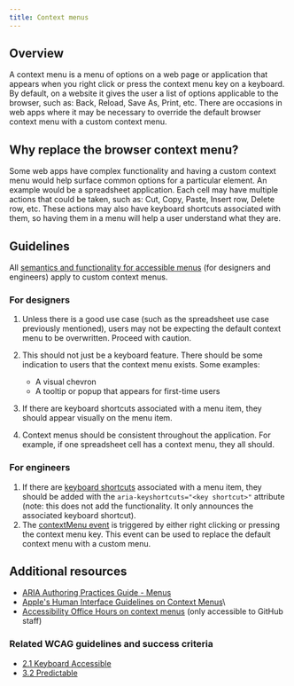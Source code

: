 ```yaml
---
title: Context menus
---
```


## Overview

A context menu is a menu of options on a web page or application that appears when you right click or press the context menu key on a keyboard. By default, on a website it gives the user a list of options applicable to the browser, such as: Back, Reload, Save As, Print, etc. There are occasions in web apps where it may be necessary to override the default browser context menu with a custom context menu.

## Why replace the browser context menu?

Some web apps have complex functionality and having a custom context menu would help surface common options for a particular element. An example would be a spreadsheet application. Each cell may have multiple actions that could be taken, such as: Cut, Copy, Paste, Insert row, Delete row, etc. These actions may also have keyboard shortcuts associated with them, so having them in a menu will help a user understand what they are.

## Guidelines

All [semantics and functionality for accessible menus](https://www.w3.org/WAI/ARIA/apg/patterns/menu/) (for designers and engineers) apply to custom context menus.

### For designers

1. Unless there is a good use case (such as the spreadsheet use case previously mentioned), users may not be expecting the default context menu to be overwritten. Proceed with caution.
2. This should not just be a keyboard feature. There should be some indication to users that the context menu exists. Some examples:

    * A visual chevron
    * A tooltip or popup that appears for first-time users

3. If there are keyboard shortcuts associated with a menu item, they should appear visually on the menu item.
4. Context menus should be consistent throughout the application. For example, if one spreadsheet cell has a context menu, they all should.

### For engineers

1. If there are [keyboard shortcuts](https://developer.mozilla.org/en-US/docs/Web/Accessibility/ARIA/Attributes/aria-keyshortcuts) associated with a menu item, they should be added with the `aria-keyshortcuts="<key shortcut>"` attribute (note: this does not add the functionality. It only announces the associated keyboard shortcut).
2. The [contextMenu event](https://developer.mozilla.org/en-US/docs/Web/API/Element/contextmenu_event) is triggered by either right clicking or pressing the context menu key. This event can be used to replace the default context menu with a custom menu.

## Additional resources

- [ARIA Authoring Practices Guide - Menus](https://www.w3.org/WAI/ARIA/apg/patterns/menu/)
- [Apple's Human Interface Guidelines on Context Menus](https://developer.apple.com/design/human-interface-guidelines/components/menus-and-actions/context-menus/)\
- [Accessibility Office Hours on context menus](https://github.rewatch.com/video/3vwzz4v5un02sqjq-accessibility-office-hours-may-25-2022?t=2570.783641) (only accessible to GitHub staff)

### Related WCAG guidelines and success criteria

- [2.1 Keyboard Accessible](https://www.w3.org/TR/WCAG21/#keyboard-accessible)
- [3.2 Predictable](https://www.w3.org/TR/WCAG21/#predictable)
